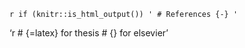 
`r if (knitr::is_html_output()) '
# References {-}
'`

'r
#  {=latex} for thesis
#  {} for  elsevier
'

```{=latex}
\cleardoublepage
    \bookmarksetupnext{level=part}
    \phantomsection
    \addcontentsline{toc}{chapter}{References}
    \begin{centering}
    REFERENCES\\
    \vskip 1 \baselineskip
    \end{centering}
    
```


<div id="refs"></div>

